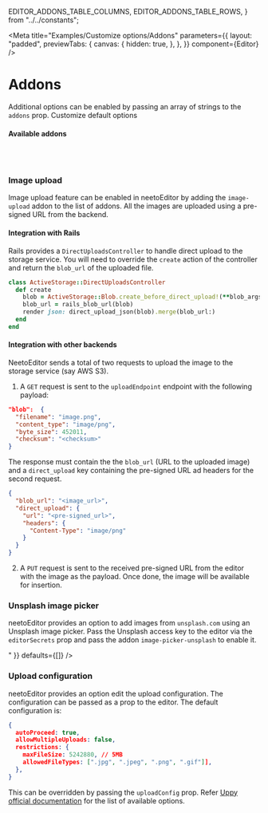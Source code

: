   EDITOR_ADDONS_TABLE_COLUMNS,
  EDITOR_ADDONS_TABLE_ROWS,
} from "../../constants";

<Meta
  title="Examples/Customize options/Addons"
  parameters={{
    layout: "padded",
    previewTabs: {
      canvas: {
        hidden: true,
      },
    },
  }}
  component={Editor}
/>

# Addons

Additional options can be enabled by passing an array of strings to the `addons`
prop. Customize default options

<Canvas>
  <Story name="Addons">
    <Editor
      addons={[
        "highlight",
        "emoji",
        "code",
        "code-block",
        "block-quote",
        "image-upload",
        "image-upload-unsplash",
        "video-embed",
        "paste-unformatted",
        "undo",
        "redo",
      ]}
    />
  </Story>
</Canvas>

#### **Available addons**

<Table columns={EDITOR_ADDONS_TABLE_COLUMNS} rows={EDITOR_ADDONS_TABLE_ROWS} />

<br />
<br />

### **Image upload**

Image upload feature can be enabled in neetoEditor by adding the `image-upload`
addon to the list of addons. All the images are uploaded using a pre-signed URL
from the backend.

#### **Integration with Rails**

Rails provides a `DirectUploadsController` to handle direct upload to the
storage service. You will need to override the `create` action of the controller
and return the `blob_url` of the uploaded file.

```rb
class ActiveStorage::DirectUploadsController
  def create
    blob = ActiveStorage::Blob.create_before_direct_upload!(**blob_args)
    blob_url = rails_blob_url(blob)
    render json: direct_upload_json(blob).merge(blob_url:)
  end
end
```

#### **Integration with other backends**

NeetoEditor sends a total of two requests to upload the image to the storage
service (say AWS S3).

1. A `GET` request is sent to the `uploadEndpoint` endpoint with the following
   payload:

```json
"blob":  {
  "filename": "image.png",
  "content_type": "image/png",
  "byte_size": 452011,
  "checksum": "<checksum>"
}
```

The response must contain the the `blob_url` (URL to the uploaded image) and a
`direct_upload` key containing the pre-signed URL ad headers for the second
request.

```json
{
  "blob_url": "<image_url>",
  "direct_upload": {
    "url": "<pre-signed_url>",
    "headers": {
      "Content-Type": "image/png"
    }
  }
}
```

2. A `PUT` request is sent to the received pre-signed URL from the editor with
   the image as the payload. Once done, the image will be available for
   insertion.

### **Unsplash image picker**

neetoEditor provides an option to add images from `unsplash.com` using an
Unsplash image picker. Pass the Unsplash access key to the editor via the
`editorSecrets` prop and pass the addon `image-picker-unsplash` to enable it.

<Canvas>
  <Story name="Unsplash image picker">
    <Editor
      addons={["image-upload", "image-upload-unsplash"]}
      editorSecrets={{ unsplash: "<unsplash-secret-key>" }}
      defaults={[]}
    />
  </Story>
</Canvas>

### **Upload configuration**

neetoEditor provides an option edit the upload configuration. The configuration
can be passed as a prop to the editor. The default configuration is:

```json
{
  autoProceed: true,
  allowMultipleUploads: false,
  restrictions: {
    maxFileSize: 5242880, // 5MB
    allowedFileTypes: [".jpg", ".jpeg", ".png", ".gif"]],
  },
}
```

This can be overridden by passing the `uploadConfig` prop. Refer
[Uppy official documentation](https://uppy.io/docs/uppy/#Options) for the list
of available options.

<Canvas>
  <Story name="Upload configuration">
    <Editor
      addons={["image-upload"]}
      uploadConfig={{
        autoProceed: true,
        allowMultipleUploads: false,
        restrictions: {
          maxFileSize: 1 * 1024 * 1024, // 1 MB
          allowedFileTypes: [".jpg", ".jpeg"],
        },
      }}
      defaults={[]}
    />
  </Story>
</Canvas>
